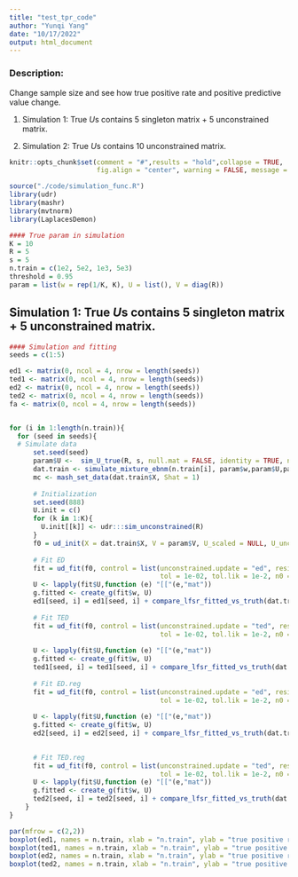 ```yaml
---
title: "test_tpr_code"
author: "Yunqi Yang"
date: "10/17/2022"
output: html_document
---
```


### Description:

Change sample size and see how true positive rate and positive predictive value change.

1. Simulation 1: True $U$s contains 5 singleton matrix + 5 unconstrained matrix. 

2. Simulation 2: True $U$s contains 10 unconstrained matrix. 

```r
knitr::opts_chunk$set(comment = "#",results = "hold",collapse = TRUE,
                      fig.align = "center", warning = FALSE, message = FALSE)
```

```r
source("./code/simulation_func.R")
library(udr)
library(mashr)
library(mvtnorm)
library(LaplacesDemon)
```

```r
#### True param in simulation
K = 10
R = 5
s = 5
n.train = c(1e2, 5e2, 1e3, 5e3)
threshold = 0.95
param = list(w = rep(1/K, K), U = list(), V = diag(R))
```

## Simulation 1: True $U$s contains 5 singleton matrix + 5 unconstrained matrix. 
```r
#### Simulation and fitting
seeds = c(1:5)

ed1 <- matrix(0, ncol = 4, nrow = length(seeds))
ted1 <- matrix(0, ncol = 4, nrow = length(seeds))
ed2 <- matrix(0, ncol = 4, nrow = length(seeds))
ted2 <- matrix(0, ncol = 4, nrow = length(seeds))
fa <- matrix(0, ncol = 4, nrow = length(seeds))


for (i in 1:length(n.train)){
  for (seed in seeds){
  # Simulate data
      set.seed(seed)
      param$U <-  sim_U_true(R, s, null.mat = FALSE, identity = TRUE, num_singleton = 5, num_unconstrained = 4)
      dat.train <- simulate_mixture_ebnm(n.train[i], param$w,param$U,param$V)
      mc <- mash_set_data(dat.train$X, Shat = 1)
      
      # Initialization
      set.seed(888)
      U.init = c()
      for (k in 1:K){
        U.init[[k]] <- udr:::sim_unconstrained(R)
      }
      f0 = ud_init(X = dat.train$X, V = param$V, U_scaled = NULL, U_unconstrained = U.init, n_rank1 = 0)
      
      # Fit ED
      fit = ud_fit(f0, control = list(unconstrained.update = "ed", resid.update = 'none',
                                      tol = 1e-02, tol.lik = 1e-2, n0 = 0, lambda = 0, maxiter = 5e3), verbose=FALSE)
      U <- lapply(fit$U,function (e) "[["(e,"mat"))
      g.fitted <- create_g(fit$w, U)
      ed1[seed, i] = ed1[seed, i] + compare_lfsr_fitted_vs_truth(dat.train, g.fitted, mc, threshold = threshold)[[1]]
  
      # Fit TED
      fit = ud_fit(f0, control = list(unconstrained.update = "ted", resid.update = 'none',
                                      tol = 1e-02, tol.lik = 1e-2, n0 = 0, lambda = 0, maxiter = 5e3), verbose=FALSE)
      
      U <- lapply(fit$U,function (e) "[["(e,"mat"))
      g.fitted <- create_g(fit$w, U)
      ted1[seed, i] = ted1[seed, i] + compare_lfsr_fitted_vs_truth(dat.train, g.fitted, mc, threshold = threshold)[[1]]
  
      # Fit ED.reg
      fit = ud_fit(f0, control = list(unconstrained.update = "ed", resid.update = 'none',
                                      tol = 1e-02, tol.lik = 1e-2, n0 = round(R/2), lambda = 0, maxiter = 5e3), verbose=FALSE)
      
      U <- lapply(fit$U,function (e) "[["(e,"mat"))
      g.fitted <- create_g(fit$w, U)
      ed2[seed, i] = ed2[seed, i] + compare_lfsr_fitted_vs_truth(dat.train, g.fitted, mc, threshold = threshold)[[1]]

  
      # Fit TED.reg
      fit = ud_fit(f0, control = list(unconstrained.update = "ted", resid.update = 'none',
                                      tol = 1e-02, tol.lik = 1e-2, n0 = 0, lambda = round(R/2), maxiter = 5e3), verbose=FALSE)
      U <- lapply(fit$U,function (e) "[["(e,"mat"))
      g.fitted <- create_g(fit$w, U)
      ted2[seed, i] = ted2[seed, i] + compare_lfsr_fitted_vs_truth(dat.train, g.fitted, mc, threshold = threshold)[[1]]
    }
}


```

```r
par(mfrow = c(2,2))
boxplot(ed1, names = n.train, xlab = "n.train", ylab = "true positive rate", main = "ED")
boxplot(ted1, names = n.train, xlab = "n.train", ylab = "true positive rate", main = "TED")
boxplot(ed2, names = n.train, xlab = "n.train", ylab = "true positive rate", main = "ED.reg")
boxplot(ted2, names = n.train, xlab = "n.train", ylab = "true positive rate", main = "TED.reg")

```
